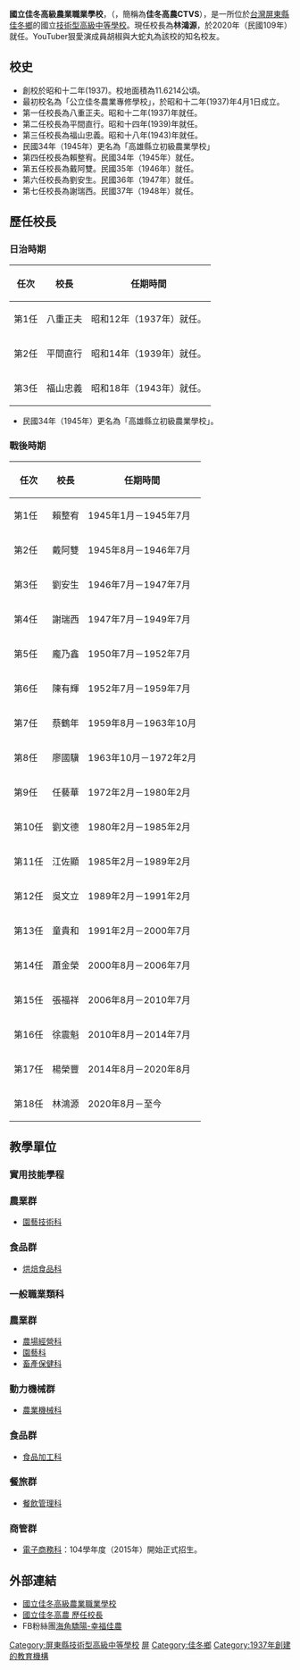 
{{Infobox School
| name = 國立佳冬高級農業職業學校
| other_name = National ChiaTung Agricultural Vocational senior high school
| image = Jiadong Agricultural Vocational senior high school.JPG
| established = 1937年
| type = [[技術型高級中等學校|技術型高級中等學校]]
| district = {{ROC}}[[屏東縣|屏東縣]][[佳冬鄉|佳冬鄉]]
| principal = 林鴻源
| address = 931 屏東縣佳冬鄉佳農街67號
| website = https://www.ctvs.ptc.edu.tw/
| coordinates = {{Coord|22.412932|120.56414|display=inline,title}}
| number = 08-8662726
| caption = 佳冬高農校徽
| pushpin_map = Taiwan Pingtung
}}

'''國立佳冬高級農業職業學校'''，（{{Lang-en|National ChiaTung Agricultural Vocational senior high school}}，簡稱為'''佳冬高農CTVS'''），是一所位於[[台灣|台灣]][[屏東縣|屏東縣]][[佳冬鄉|佳冬鄉]]的國立[[技術型高級中等學校|技術型高級中等學校]]。現任校長為'''林鴻源'''，於2020年（民國109年）就任。YouTuber狠愛演成員胡椒與大蛇丸為該校的知名校友。

== 校史 ==

* 創校於昭和十二年(1937)。校地面積為11.6214公頃。
* 最初校名為「公立佳冬農業專修學校」，於昭和十二年(1937)年4月1日成立。
* 第一任校長為八重正夫。昭和十二年(1937)年就任。
* 第二任校長為平間直行。昭和十四年(1939)年就任。
* 第三任校長為福山忠義。昭和十八年(1943)年就任。
* 民國34年（1945年）更名為「高雄縣立初級農業學校」
* 第四任校長為賴整宥。民國34年（1945年）就任。
* 第五任校長為戴阿雙。民國35年（1946年）就任。
* 第六任校長為劉安生。民國36年（1947年）就任。
* 第七任校長為謝瑞西。民國37年（1948年）就任。

==歷任校長==
===日治時期===
{|class=wikitable style="text-align:center" width=35%
! 任次
! 校長
! 任期時間
|-
|第1任||八重正夫||昭和12年（1937年）就任。
|-
|第2任||平間直行||昭和14年（1939年）就任。
|-
|第3任||福山忠義||昭和18年（1943年）就任。
|}
* 民國34年（1945年）更名為「高雄縣立初級農業學校」。

===戰後時期===
{|class=wikitable style="text-align:center" width=35%
! 任次
! 校長
! 任期時間
|-
|第1任||賴整宥||1945年1月－1945年7月
|-
|第2任||戴阿雙||1945年8月－1946年7月
|-
|第3任||劉安生||1946年7月－1947年7月
|-
|第4任||謝瑞西||1947年7月－1949年7月
|-
|第5任||龐乃鑫||1950年7月－1952年7月
|-
|第6任||陳有輝||1952年7月－1959年7月
|-
|第7任||蔡鶴年||1959年8月－1963年10月
|-
|第8任||廖國驥||1963年10月－1972年2月
|-
|第9任||任藝華||1972年2月－1980年2月
|-
|第10任||劉文德||1980年2月－1985年2月
|-
|第11任||江佐顯||1985年2月－1989年2月
|-
|第12任||吳文立||1989年2月－1991年2月
|-
|第13任||童貴和||1991年2月－2000年7月
|-
|第14任||蕭金榮||2000年8月－2006年7月
|-
|第15任||張福祥||2006年8月－2010年7月
|-
|第16任||徐震魁||2010年8月－2014年7月
|-
|第17任||楊榮豐||2014年8月－2020年8月
|-bgcolor=#F0F8FF
|第18任||林鴻源||2020年8月－至今
|}

== 教學單位 ==

=== 實用技能學程 ===
=== 農業群 ===
*[https://www.ctvs.ptc.edu.tw/fa 園藝技術科]{{Wayback|url=https://www.ctvs.ptc.edu.tw/fa |date=20190519071012 }}

=== 食品群 ===

* [https://www.ctvs.ptc.edu.tw/fp 烘焙食品科]{{Wayback|url=https://www.ctvs.ptc.edu.tw/fp |date=20190518095842 }}

=== 一般職業類科 ===
=== 農業群 ===
* [https://www.ctvs.ptc.edu.tw/fm 農場經營科]{{Wayback|url=https://www.ctvs.ptc.edu.tw/fm |date=20190518143704 }}
* [https://www.ctvs.ptc.edu.tw/fa 園藝科]{{Wayback|url=https://www.ctvs.ptc.edu.tw/fa |date=20190519071012 }}
* [https://www.ctvs.ptc.edu.tw/FLHC 畜產保健科]{{Wayback|url=https://www.ctvs.ptc.edu.tw/FLHC |date=20190518222723 }}

=== 動力機械群 ===

* [https://www.ctvs.ptc.edu.tw/ame 農業機械科]{{Wayback|url=https://www.ctvs.ptc.edu.tw/ame |date=20190519042847 }}

=== 食品群 ===

* [https://www.ctvs.ptc.edu.tw/fp 食品加工科]{{Wayback|url=https://www.ctvs.ptc.edu.tw/fp |date=20190518095842 }}

=== 餐旅群 ===

* [https://www.ctvs.ptc.edu.tw/fb 餐飲管理科]{{Wayback|url=https://www.ctvs.ptc.edu.tw/fb |date=20190520064054 }}

=== 商管群 ===

* [https://www.ctvs.ptc.edu.tw/ec 電子商務科]{{Wayback|url=https://www.ctvs.ptc.edu.tw/ec |date=20190519222645 }}：104學年度（2015年）開始正式招生。

== 外部連結 ==
* [https://web.archive.org/web/20050807003905/http://www.ctvs.ptc.edu.tw/ 國立佳冬高級農業職業學校]{{zh-tw}}
* [https://web.archive.org/web/20150930131031/http://www.ctvs.ptc.edu.tw/releaseRedirect.do?unitID=4&pageID=3288  國立佳冬高農 歷任校長]
* FB粉絲團[https://www.facebook.com/happyctvs/notifications/ 海角驕陽-幸福佳農]{{Wayback|url=https://www.facebook.com/happyctvs/notifications/ |date=20200216004415 }}

{{屏東縣高級中等學校}}
{{中華民國農業高級中等學校}}

[[Category:屏東縣技術型高級中等學校|Category:屏東縣技術型高級中等學校]]
[[Category:中華民國國立技術型高級中等學校|屏]]
[[Category:佳冬鄉|Category:佳冬鄉]]
[[Category:1937年創建的教育機構|Category:1937年創建的教育機構]]